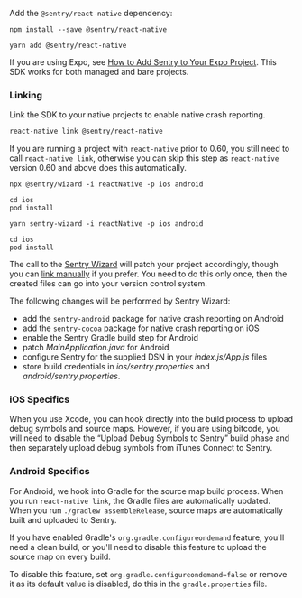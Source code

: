 Add the `@sentry/react-native` dependency:

```npm
npm install --save @sentry/react-native
```

```yarn
yarn add @sentry/react-native
```

<Note>

If you are using Expo, see [How to Add Sentry to Your Expo Project](https://docs.expo.io/guides/using-sentry/). This SDK works for both managed and bare projects.

</Note>

### Linking

Link the SDK to your native projects to enable native crash reporting.

```bash
react-native link @sentry/react-native
```

<Note>

If you are running a project with `react-native` prior to 0.60, you still need to call `react-native link`, otherwise you can skip this step as `react-native` version 0.60 and above does this automatically.

</Note>

```npx
npx @sentry/wizard -i reactNative -p ios android

cd ios
pod install
```

```yarn
yarn sentry-wizard -i reactNative -p ios android

cd ios
pod install
```

The call to the [Sentry Wizard](https://github.com/getsentry/sentry-wizard) will patch your project accordingly, though you can [link manually](/platforms/react-native/manual-setup/manual-setup/) if you prefer. You need to do this only once, then the created files can go into your version control system.

The following changes will be performed by Sentry Wizard:

- add the `sentry-android` package for native crash reporting on Android
- add the `sentry-cocoa` package for native crash reporting on iOS
- enable the Sentry Gradle build step for Android
- patch _*MainApplication.java*_ for Android
- configure Sentry for the supplied DSN in your _*index.js/App.js*_ files
- store build credentials in _*ios/sentry.properties*_ and _*android/sentry.properties*_.

### iOS Specifics

When you use Xcode, you can hook directly into the build process to upload debug symbols and source maps. However, if you are using bitcode, you will need to disable the “Upload Debug Symbols to Sentry” build phase and then separately upload debug symbols from iTunes Connect to Sentry.

### Android Specifics

For Android, we hook into Gradle for the source map build process. When you run `react-native link`, the Gradle files are automatically updated. When you run `./gradlew assembleRelease`, source maps are automatically built and uploaded to Sentry.

If you have enabled Gradle's `org.gradle.configureondemand` feature, you'll need a clean build, or you'll need to disable this feature to upload the source map on every build.

To disable this feature, set `org.gradle.configureondemand=false` or remove it as its default value is disabled, do this in the `gradle.properties` file.
